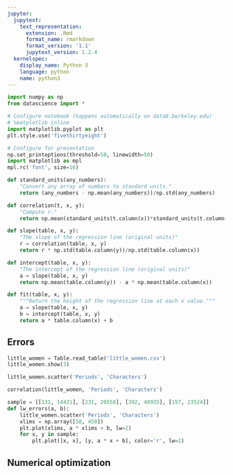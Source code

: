 ```yaml
---
jupyter:
  jupytext:
    text_representation:
      extension: .Rmd
      format_name: rmarkdown
      format_version: '1.1'
      jupytext_version: 1.2.4
  kernelspec:
    display_name: Python 3
    language: python
    name: python3
---
```


```python
import numpy as np
from datascience import *

# Configure notebook (happens automatically on data8.berkeley.edu)
# %matplotlib inline
import matplotlib.pyplot as plt
plt.style.use('fivethirtyeight')

# Configure for presentation
np.set_printoptions(threshold=50, linewidth=50)
import matplotlib as mpl
mpl.rc('font', size=16)
```

```python
def standard_units(any_numbers):
    "Convert any array of numbers to standard units."
    return (any_numbers - np.mean(any_numbers))/np.std(any_numbers)  

def correlation(t, x, y):
    "Compute r."
    return np.mean(standard_units(t.column(x))*standard_units(t.column(y)))

def slope(table, x, y):
    "The slope of the regression line (original units)"
    r = correlation(table, x, y)
    return r * np.std(table.column(y))/np.std(table.column(x))

def intercept(table, x, y):
    "The intercept of the regression line (original units)"
    a = slope(table, x, y)
    return np.mean(table.column(y)) - a * np.mean(table.column(x))

def fit(table, x, y):
    """Return the height of the regression line at each x value."""
    a = slope(table, x, y)
    b = intercept(table, x, y)
    return a * table.column(x) + b
```

## Errors

```python
little_women = Table.read_table('little_women.csv')
little_women.show(3)
```

```python
little_women.scatter('Periods', 'Characters')
```

```python
correlation(little_women, 'Periods', 'Characters')
```

```python
sample = [[131, 14431], [231, 20558], [392, 40935], [157, 23524]]
def lw_errors(a, b):
    little_women.scatter('Periods', 'Characters')
    xlims = np.array([50, 450])
    plt.plot(xlims, a * xlims + b, lw=2)
    for x, y in sample:
        plt.plot([x, x], [y, a * x + b], color='r', lw=2)
```

## Numerical optimization
